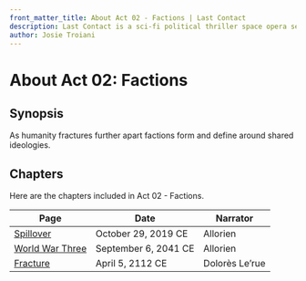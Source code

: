 ```yaml
---
front_matter_title: About Act 02 - Factions | Last Contact
description: Last Contact is a sci-fi political thriller space opera set in the 23rd and 24th centuries. This compendium has an encyclopedia like documentation of various items
author: Josie Troiani
---
```

# About Act 02: Factions

## Synopsis

As humanity fractures further apart factions form and define around shared ideologies.

## Chapters

Here are the chapters included in Act 02 - Factions.

| Page | Date | Narrator |
| --------------- | ------------ | ----- |
| [Spillover](./spillover.mdx) | October 29, 2019 CE | Allorien |
| [World War Three](./worldwarthree.mdx) | September 6, 2041 CE | Allorien |
| [Fracture](./fracture.mdx) | April 5, 2112 CE | Dolorès Le’rue |
